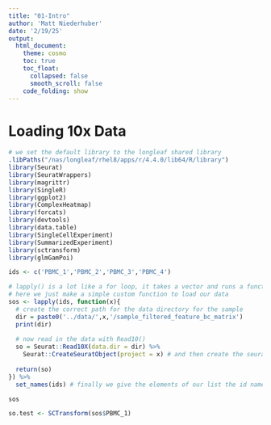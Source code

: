 ```yaml
---
title: "01-Intro"
author: 'Matt Niederhuber'
date: '2/19/25'
output:
  html_document:
    theme: cosmo
    toc: true
    toc_float:
      collapsed: false
      smooth_scroll: false
    code_folding: show
---
```

<style>
body {
text-align: justify}
</style>

# Loading 10x Data

```r
# we set the default library to the longleaf shared library
.libPaths("/nas/longleaf/rhel8/apps/r/4.4.0/lib64/R/library")
library(Seurat)
library(SeuratWrappers)
library(magrittr)
library(SingleR)
library(ggplot2)
library(ComplexHeatmap)
library(forcats)
library(devtools)
library(data.table)
library(SingleCellExperiment)
library(SummarizedExperiment)
library(sctransform)
library(glmGamPoi)

```

```r
ids <- c('PBMC_1','PBMC_2','PBMC_3','PBMC_4')

# lapply() is a lot like a for loop, it takes a vector and runs a function with each element of the vector
# here we just make a simple custom function to load our data
sos <- lapply(ids, function(x){
  # create the correct path for the data directory for the sample
  dir = paste0('../data/',x,'/sample_filtered_feature_bc_matrix')
  print(dir)
 
  # now read in the data with Read10()
  so = Seurat::Read10X(data.dir = dir) %>%
    Seurat::CreateSeuratObject(project = x) # and then create the seurat object
  
  return(so)
}) %>%
  set_names(ids) # finally we give the elements of our list the id names

sos

so.test <- SCTransform(sos$PBMC_1)


```


